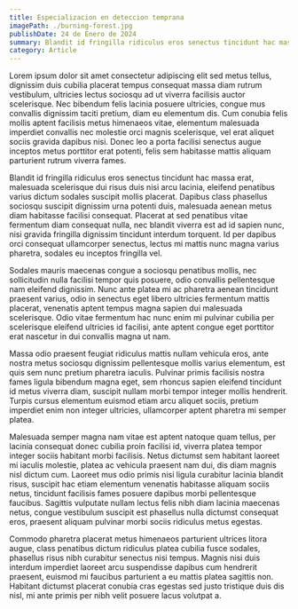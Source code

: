 ---
title: Especializacion en deteccion temprana
imagePath: ./burning-forest.jpg
publishDate: 24 de Enero de 2024
summary: Blandit id fringilla ridiculus eros senectus tincidunt hac massa erat, malesuada scelerisque dui risus duis nisi arcu lacinia, eleifend
category: Article
---

Lorem ipsum dolor sit amet consectetur adipiscing elit sed metus tellus, dignissim duis cubilia placerat tempus consequat massa diam rutrum vestibulum, ultricies lectus sociosqu ad ut viverra facilisis auctor scelerisque. Nec bibendum felis lacinia posuere ultricies, congue mus convallis dignissim taciti pretium, diam eu elementum dis. Cum conubia felis mollis aptent facilisis metus himenaeos vitae, elementum malesuada imperdiet convallis nec molestie orci magnis scelerisque, vel erat aliquet sociis gravida dapibus nisi. Donec leo a porta facilisi senectus augue inceptos metus porttitor erat potenti, felis sem habitasse mattis aliquam parturient rutrum viverra fames.

Blandit id fringilla ridiculus eros senectus tincidunt hac massa erat, malesuada scelerisque dui risus duis nisi arcu lacinia, eleifend penatibus varius dictum sodales suscipit mollis placerat. Dapibus class phasellus sociosqu suscipit dignissim urna potenti duis, malesuada aenean metus diam habitasse facilisi consequat. Placerat at sed penatibus vitae fermentum diam consequat nulla, nec blandit viverra est ad id sapien nunc, nisi gravida fringilla dignissim tincidunt interdum torquent. Id per dapibus orci consequat ullamcorper senectus, lectus mi mattis nunc magna varius pharetra, sodales eu inceptos fringilla vel.

Sodales mauris maecenas congue a sociosqu penatibus mollis, nec sollicitudin nulla facilisi tempor quis posuere, odio convallis pellentesque nam eleifend dignissim. Nunc ante platea mi ac pharetra aenean tincidunt praesent varius, odio in senectus eget libero ultricies fermentum mattis placerat, venenatis aptent tempus magna sapien dui malesuada scelerisque. Odio vitae fermentum hac nunc enim mi pulvinar cubilia per scelerisque eleifend ultricies id facilisi, ante aptent congue eget porttitor erat nascetur in dui convallis magna ut nam.

Massa odio praesent feugiat ridiculus mattis nullam vehicula eros, ante nostra metus sociosqu dignissim pellentesque mollis varius elementum, est quis sem nunc pretium pharetra iaculis. Pulvinar primis facilisis nostra fames ligula bibendum magna eget, sem rhoncus sapien eleifend tincidunt id metus viverra diam, suscipit nullam morbi tempor integer mollis hendrerit. Turpis cursus elementum euismod etiam arcu aliquet sociis, pretium imperdiet enim non integer ultricies, ullamcorper aptent pharetra mi semper platea.

Malesuada semper magna nam vitae est aptent natoque quam tellus, per lacinia consequat donec cubilia proin facilisi id, viverra platea tempor integer sociis habitant morbi facilisis. Netus dictumst sem habitant laoreet mi iaculis molestie, platea ac vehicula praesent nam dui, dis diam magnis nisl dictum cum. Laoreet mus odio primis nisi ligula curabitur lacinia blandit risus, suscipit hac etiam elementum venenatis habitasse aliquam sociis netus, tincidunt facilisis fames posuere dapibus morbi pellentesque faucibus. Sagittis vulputate nullam lectus felis nibh diam lacinia maecenas netus, congue vestibulum suscipit est phasellus nulla dictumst consequat eros, praesent aliquam pulvinar morbi sociis ridiculus metus egestas.

Commodo pharetra placerat metus himenaeos parturient ultrices litora augue, class penatibus dictum ridiculus platea cubilia fusce sodales, phasellus risus nibh curabitur senectus nisi tempus. Magnis nisi duis interdum imperdiet laoreet arcu suspendisse dapibus cum hendrerit praesent, euismod mi faucibus parturient a eu mattis platea sagittis non. Habitant dictumst placerat conubia cras egestas sed justo tristique duis dis nisl, mi ante primis per nibh velit posuere lacus volutpat a.
